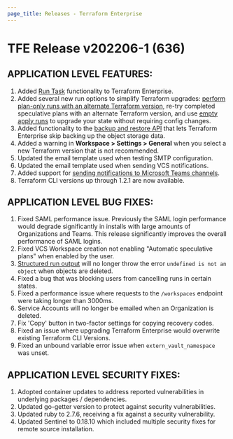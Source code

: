 ```yaml
---
page_title: Releases - Terraform Enterprise
---
```


# TFE Release v202206-1 (636)

## APPLICATION LEVEL FEATURES:

1. Added [Run Task](https://www.terraform.io/cloud-docs/workspaces/settings/run-tasks) functionality to Terraform Enterprise.
1. Added several new run options to simplify Terraform upgrades: [perform plan-only runs with an alternate Terraform version](https://www.terraform.io/cloud-docs/run/ui#testing-terraform-upgrades-with-speculative-plans), re-try completed speculative plans with an alternate Terraform version, and use [empty apply runs](https://www.terraform.io/cloud-docs/run/modes-and-options#allow-empty-apply) to upgrade your state without requiring config changes. 
1. Added functionality to the [backup and restore API](https://www.terraform.io/enterprise/admin/infrastructure/backup-restore) that lets Terraform Enterprise skip backing up the object storage data. 
1. Added a warning in **Workspace > Settings > General** when you select a new Terraform version that is not recommended. 
1. Updated the email template used when testing SMTP configuration. 
1. Updated the email template used when sending VCS notifications. 
1. Added support for [sending notifications to Microsoft Teams channels](https://www.terraform.io/cloud-docs/workspaces/settings/notifications#microsoft-teams).
1. Terraform CLI versions up through 1.2.1 are now available. 

## APPLICATION LEVEL BUG FIXES:

1. Fixed SAML performance issue. Previously the SAML login performance would degrade significantly in installs with large amounts of Organizations and Teams. This release significantly improves the overall performance of SAML logins. 
1. Fixed VCS Workspace creation not enabling "Automatic speculative plans" when enabled by the user. 
1. [Structured run output](https://www.terraform.io/cloud-docs/workspaces/settings#user-interface) will no longer throw the error `undefined is not an object` when objects are deleted. 
1. Fixed a bug that was blocking users from cancelling runs in certain states.
1. Fixed a performance issue where requests to the `/workspaces` endpoint were taking longer than 3000ms.
1. Service Accounts will no longer be emailed when an Organization is deleted. 
1. Fix 'Copy' button in two-factor settings for copying recovery codes.
1. Fixed an issue where upgrading Terraform Enterprise would overwrite existing Terraform CLI Versions.
1. Fixed an unbound variable error issue when `extern_vault_namespace` was unset.

## APPLICATION LEVEL SECURITY FIXES:

1. Adopted container updates to address reported vulnerabilities in underlying packages / dependencies.
1. Updated go-getter version to protect against security vulnerabilities.
1. Updated ruby to 2.7.6, receiving a fix against a security vulnerability.
1. Updated Sentinel to 0.18.10 which included multiple security fixes for remote source installation.
